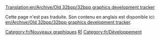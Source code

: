 [[Translation:en/Archive/Old 32bpp/32bpp graphics development tracker]]
{{fr/Dépassé| Vous povez regarder le projet équivalent [[fr/Archive/Old 32bpp/Traqueur de développement de graphismes 32bpp (zoom extra)|Zoom extra]] qui est à une étape plus avancée}}

Cette page n'est pas traduite. Son contenu en anglais est disponible ici: [[en/Archive/Old 32bpp/32bpp graphics development tracker]].

{{fr/Navbox Développement graphique}}

[[Category:fr/Nouveaux graphiques]][[Category:fr/Ressources du développeur de graphismes|R|]] [[Category:fr/Développement]]
